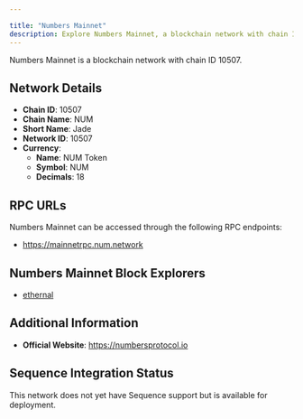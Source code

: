 ```yaml
---

title: "Numbers Mainnet"
description: Explore Numbers Mainnet, a blockchain network with chain ID 10507. Learn about its native currency, NUM Token, and how to interact with the network.
---
```




Numbers Mainnet is a blockchain network with chain ID 10507.

## Network Details

- **Chain ID**: 10507
- **Chain Name**: NUM
- **Short Name**: Jade
- **Network ID**: 10507
- **Currency**: 
  - **Name**: NUM Token
  - **Symbol**: NUM
  - **Decimals**: 18

## RPC URLs

Numbers Mainnet can be accessed through the following RPC endpoints:

- https://mainnetrpc.num.network

## Numbers Mainnet Block Explorers

- [ethernal](https://mainnet.num.network)

## Additional Information

- **Official Website**: https://numbersprotocol.io

## Sequence Integration Status

This network does not yet have Sequence support but is available for deployment.
